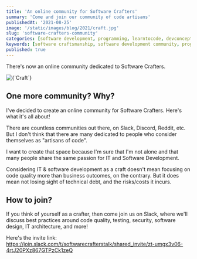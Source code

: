```yaml
---
title: 'An online community for Software Crafters'
summary: 'Come and join our community of code artisans'
publishedAt: '2021-08-25'
image: '/static/images/blog/2021/craft.jpg'
slug: 'software-crafters-community'
categories: [software development, programming, learntocode, devconcepts]
keywords: [software craftsmanship, software development community, programming community for beginners, online community for software developers, programming community, best developer communities, software engineering, software development, programming, coding]
published: true
---
```


There's now an online community dedicated to Software Crafters.

<BlogPostCenteredContent>
  <Image
    alt={`Craft`}
    src={`/static/images/blog/2021/craft.jpg`}
    width={6000}
    height={4000}
    priority
  />
</BlogPostCenteredContent>

## One more community? Why?

I've decided to create an online community for Software Crafters. Here's what it's all about!

There are countless communities out there, on Slack, Discord, Reddit, etc. But I don't think that there are many dedicated to people who consider themselves as "artisans of code".

I want to create that space because I'm sure that I'm not alone and that many people share the same passion for IT and Software Development.

Considering IT & software development as a craft doesn't mean focusing on code quality more than business outcomes, on the contrary. But it does mean not losing sight of technical debt, and the risks/costs it incurs.

## How to join?

If you think of yourself as a crafter, then come join us on Slack, where we'll discuss best practices around code quality, testing, security, software design, IT architecture, and more!

Here's the invite link: https://join.slack.com/t/softwarecrafterstalk/shared_invite/zt-umgx3v06-4rtJ20PXz867GTPzCk1zeQ

<BlogPostSignature />
